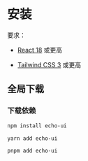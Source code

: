# 安装

要求：

- [React 18](https://reactjs.org/) 或更高

- [Tailwind CSS 3](https://tailwindcss.com/) 或更高

## 全局下载

### 下载依赖
```bash
npm install echo-ui

yarn add echo-ui

pnpm add echo-ui
```
